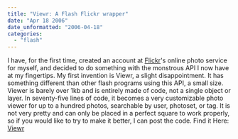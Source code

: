 ```yaml
---
title: "Viewr: A Flash Flickr wrapper"
date: "Apr 18 2006"
date_unformatted: "2006-04-18"
categories: 
  - "flash"
---
```


I have, for the first time, created an account at [Flickr](http://www.flickr.com)'s online photo service for myself, and decided to do something with the monstrous API I now have at my fingertips. My first invention is Viewr, a slight disappointment. It has something different than other flash programs using this API, a small size. Viewer is barely over 1kb and is entirely made of code, not a single object or layer. In seventy-five lines of code, it becomes a very customizable photo viewer for up to a hundred photos, searchable by user, photoset, or tag. It is not very pretty and can only be placed in a perfect square to work properly, so if you would like to try to make it better, I can post the code. Find it Here: [Viewr](http://lacymorrow.com/projects/)
